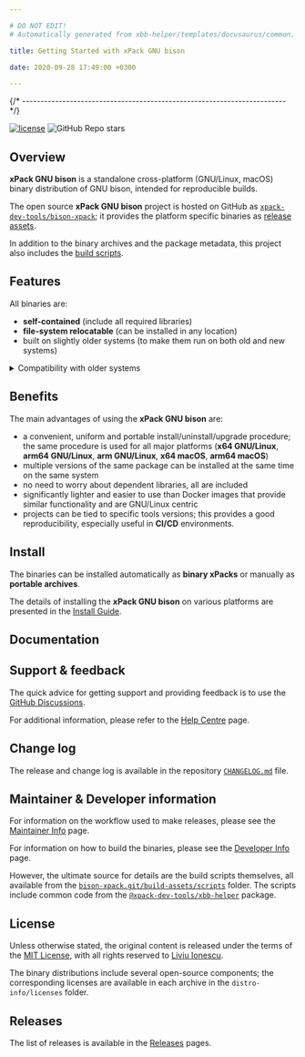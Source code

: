 ```yaml
---

# DO NOT EDIT!
# Automatically generated from xbb-helper/templates/docusaurus/common.

title: Getting Started with xPack GNU bison

date: 2020-09-28 17:49:00 +0300

---
```



{/* ------------------------------------------------------------------------ */}

[![license](https://img.shields.io/github/license/xpack-dev-tools/bison-xpack)](https://github.com/xpack-dev-tools/bison-xpack/blob/xpack/LICENSE)
![GitHub Repo stars](https://img.shields.io/github/stars/xpack-dev-tools/bison-xpack)

## Overview

**xPack GNU bison** is a standalone
cross-platform (GNU/Linux, macOS)
binary distribution of GNU bison,
intended for reproducible builds.

<Overview/>

The open source **xPack GNU bison** project is hosted on GitHub as
[`xpack-dev-tools/bison-xpack`](https://github.com/xpack-dev-tools/bison-xpack);
it provides the platform specific binaries as
[release assets](https://github.com/xpack-dev-tools/bison-xpack/releases).

In addition to the binary archives and the package metadata,
this project also includes the
[build scripts](https://github.com/xpack-dev-tools/bison-xpack/tree/xpack/build-assets/scripts).

<UpgradeNotice/>

## Features

All binaries are:

- **self-contained** (include all required libraries)
- **file-system relocatable** (can be installed in any location)
- built on slightly older systems (to make them run on both old and new systems)

<details>
<summary>Compatibility with older systems</summary>

Given that most operating systems maintain significant compatibility
with older versions, building an application on an older system ensures
that the same binary can run on newer versions. Conversely, building an
application on a newer system may utilize library features that are
not available in older versions, making backward compatibility less
feasible.

</details>

## Benefits

The main advantages of using the **xPack GNU bison** are:

- a convenient, uniform and portable install/uninstall/upgrade
procedure; the same procedure is used for all major
  platforms (**x64 GNU/Linux**, **arm64 GNU/Linux**, **arm GNU/Linux**, **x64 macOS**, **arm64 macOS**)
- multiple versions of the same package can be installed at the same time on
  the same system
- no need to worry about dependent libraries, all are included
- significantly lighter and easier to use than Docker images that provide
  similar functionality and are GNU/Linux centric
- projects can be tied to specific tools versions; this provides a good
  reproducibility, especially useful in **CI/CD** environments.

<OtherBenefits/>

<Compatibility/>

## Install

The binaries can be installed automatically as **binary xPacks** or manually as
**portable archives**.

The details of installing the **xPack GNU bison** on various platforms are
presented in the
[Install Guide](/docs/install/).

## Documentation

<Documentation/>

<ReleaseSchedule/>

## Support & feedback

The quick advice for getting support and providing feedback is to use the
[GitHub Discussions](https://github.com/xpack-dev-tools/bison-xpack/discussions/).

For additional information, please refer to the
[Help Centre](/docs/support/) page.

## Change log

The release and change log is available in the repository
[`CHANGELOG.md`](https://github.com/xpack-dev-tools/bison-xpack/blob/xpack/CHANGELOG.md) file.

## Maintainer & Developer information

For information on the workflow used to make releases, please see the
[Maintainer Info](/docs/maintainer/) page.

For information on how to build the binaries, please see the
[Developer Info](/docs/developer/) page.

However, the ultimate source for details are the build scripts themselves,
all available from the
[`bison-xpack.git/build-assets/scripts`](https://github.com/xpack-dev-tools/bison-xpack/tree/xpack/build-assets/scripts/)
folder. The scripts include common code from the [`@xpack-dev-tools/xbb-helper`](https://github.com/xpack-dev-tools/xbb-helper-xpack) package.

## License

Unless otherwise stated, the original content is released under the terms of the
[MIT License](https://opensource.org/licenses/mit/),
with all rights reserved to
[Liviu Ionescu](https://github.com/ilg-ul).

The binary distributions include several open-source components; the
corresponding licenses are available in each archive in the
`distro-info/licenses` folder.

## Releases

The list of releases is available in the [Releases](/docs/releases/) pages.
